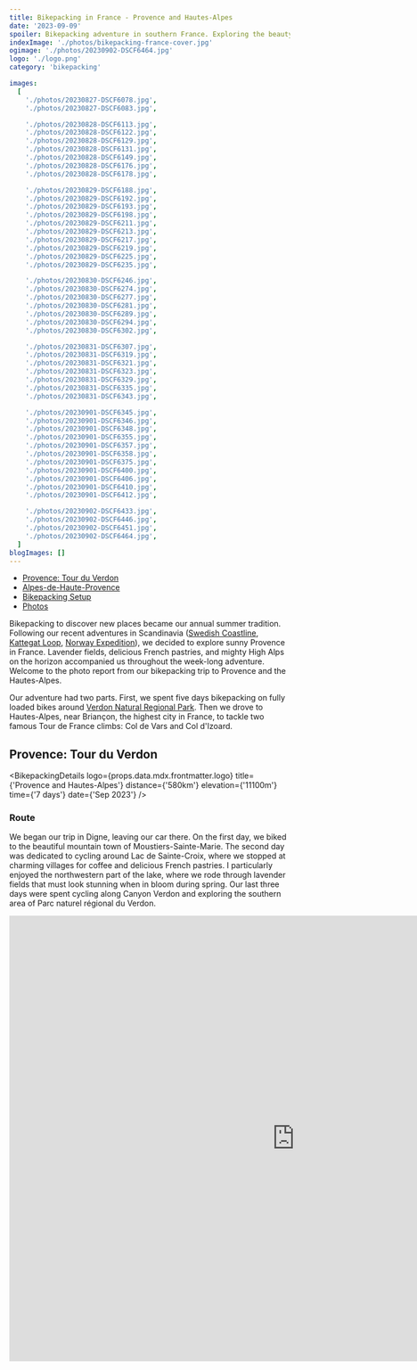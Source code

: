 ```yaml
---
title: Bikepacking in France - Provence and Hautes-Alpes
date: '2023-09-09'
spoiler: Bikepacking adventure in southern France. Exploring the beauty of Provence in Verdon Natural Regional Park and conquering mountain passes of the Hautes-Alpes.
indexImage: './photos/bikepacking-france-cover.jpg'
ogimage: './photos/20230902-DSCF6464.jpg'
logo: './logo.png'
category: 'bikepacking'

images:
  [
    './photos/20230827-DSCF6078.jpg',
    './photos/20230827-DSCF6083.jpg',

    './photos/20230828-DSCF6113.jpg',
    './photos/20230828-DSCF6122.jpg',
    './photos/20230828-DSCF6129.jpg',
    './photos/20230828-DSCF6131.jpg',
    './photos/20230828-DSCF6149.jpg',
    './photos/20230828-DSCF6176.jpg',
    './photos/20230828-DSCF6178.jpg',

    './photos/20230829-DSCF6188.jpg',
    './photos/20230829-DSCF6192.jpg',
    './photos/20230829-DSCF6193.jpg',
    './photos/20230829-DSCF6198.jpg',
    './photos/20230829-DSCF6211.jpg',
    './photos/20230829-DSCF6213.jpg',
    './photos/20230829-DSCF6217.jpg',
    './photos/20230829-DSCF6219.jpg',
    './photos/20230829-DSCF6225.jpg',
    './photos/20230829-DSCF6235.jpg',

    './photos/20230830-DSCF6246.jpg',
    './photos/20230830-DSCF6274.jpg',
    './photos/20230830-DSCF6277.jpg',
    './photos/20230830-DSCF6281.jpg',
    './photos/20230830-DSCF6289.jpg',
    './photos/20230830-DSCF6294.jpg',
    './photos/20230830-DSCF6302.jpg',

    './photos/20230831-DSCF6307.jpg',
    './photos/20230831-DSCF6319.jpg',
    './photos/20230831-DSCF6321.jpg',
    './photos/20230831-DSCF6323.jpg',
    './photos/20230831-DSCF6329.jpg',
    './photos/20230831-DSCF6335.jpg',
    './photos/20230831-DSCF6343.jpg',

    './photos/20230901-DSCF6345.jpg',
    './photos/20230901-DSCF6346.jpg',
    './photos/20230901-DSCF6348.jpg',
    './photos/20230901-DSCF6355.jpg',
    './photos/20230901-DSCF6357.jpg',
    './photos/20230901-DSCF6358.jpg',
    './photos/20230901-DSCF6375.jpg',
    './photos/20230901-DSCF6400.jpg',
    './photos/20230901-DSCF6406.jpg',
    './photos/20230901-DSCF6410.jpg',
    './photos/20230901-DSCF6412.jpg',

    './photos/20230902-DSCF6433.jpg',
    './photos/20230902-DSCF6446.jpg',
    './photos/20230902-DSCF6451.jpg',
    './photos/20230902-DSCF6464.jpg',
  ]
blogImages: []
---
```


- [Provence: Tour du Verdon](#provence-tour-du-verdon)
- [Alpes-de-Haute-Provence](#alpes-de-haute-provence)
- [Bikepacking Setup](#bikepacking-setup)
- [Photos](#photos)

<MakeItBigContainer>
  <ImageComponent
    image={props.data.mdx.frontmatter.images[47]}
    description="Enjoying the view from the top of Col d’Izoard"
  />
</MakeItBigContainer>

Bikepacking to discover new places became our annual summer tradition. Following our recent adventures in Scandinavia ([Swedish Coastline](/bikepacking-in-sweden/), [Kattegat Loop](/kattegat-loop-bikepacking/), [Norway Expedition](/norway-bikepacking-trondheim-to-bergen/)), we decided to explore sunny Provence in France. Lavender fields, delicious French pastries, and mighty High Alps on the horizon accompanied us throughout the week-long adventure. Welcome to the photo report from our bikepacking trip to Provence and the Hautes-Alpes.

Our adventure had two parts. First, we spent five days bikepacking on fully loaded bikes around [Verdon Natural Regional Park](http://parcduverdon.fr/). Then we drove to Hautes-Alpes, near Briançon, the highest city in France, to tackle two famous Tour de France climbs: Col de Vars and Col d'Izoard.

<MakeItBigContainer>
  <Container>
    <Column>
      <ImageComponent
        image={props.data.mdx.frontmatter.images[40]}
        description="From left to right: Jedr (me), Marcin, Michał, Mikołaj"
      />
    </Column>
    <Column>
      <ImageComponent image={props.data.mdx.frontmatter.images[33]} />
    </Column>
  </Container>
</MakeItBigContainer>

## Provence: Tour du Verdon

<BikepackingDetails
  logo={props.data.mdx.frontmatter.logo}
  title={'Provence and Hautes-Alpes'}
  distance={'580km'}
  elevation={'11100m'}
  time={'7 days'}
  date={'Sep 2023'}
/>

### Route

We began our trip in Digne, leaving our car there. On the first day, we biked to the beautiful mountain town of Moustiers-Sainte-Marie. The second day was dedicated to cycling around Lac de Sainte-Croix, where we stopped at charming villages for coffee and delicious French pastries. I particularly enjoyed the northwestern part of the lake, where we rode through lavender fields that must look stunning when in bloom during spring. Our last three days were spent cycling along Canyon Verdon and exploring the southern area of Parc naturel régional du Verdon.

<MakeItBigContainer>
  <LazyIframe height="800px">
    <iframe
      src="https://www.komoot.com/tour/1296819506/embed?profile=1"
      width="1024"
      height="800"
      frameborder="0"
      scrolling="no"
      loading="lazy"
      style={{ margin: 0 }}
    />
  </LazyIframe>
</MakeItBigContainer>

### Parc naturel régional du Verdon

The Verdon National Park in France is a stunning natural area known for its deep canyon, turquoise river, and dramatic limestone cliffs. It's a fantastic destination for bikepacking, offering scenic routes, beautiful mountain towns, and opportunities to explore the picturesque landscapes of Provence. The iconic Canyon Verdon is a highlight of the park's rugged beauty.

Moreover, in every village we passed through, we found patisseries serving fresh croissants, pain au chocolat, and espresso, making for a great start to each day of our bikepacking trip.

<MakeItBigContainer>
  <Container>
    <ImageComponent
      image={props.data.mdx.frontmatter.images[29]}
      description="Gorges du Verdon"
      isRow
    />
  </Container>
  <Container>
    <Column>
      <ImageComponent
        image={props.data.mdx.frontmatter.images[12]}
        description="Cycling along the canyon"
        isRow
      />
    </Column>
    <Column>
      <ImageComponent
        image={props.data.mdx.frontmatter.images[13]}
        description="La Palud-sur-Verdon"
        isRow
      />
    </Column>
  </Container>
  <ImageComponent
    image={props.data.mdx.frontmatter.images[7]}
    description="Cycling through lavender fields"
    isRow
  />
  <Container>
    <Column>
      <ImageComponent
        image={props.data.mdx.frontmatter.images[10]}
        description="Canyon Verdon"
        isRow
      />
    </Column>
    <Column>
      <ImageComponent
        image={props.data.mdx.frontmatter.images[9]}
        description="Moustiers-Sainte-Marie"
        isRow
      />
    </Column>
  </Container>
  <ImageComponent
    image={props.data.mdx.frontmatter.images[22]}
    description="Our bikepacking machines"
  />
</MakeItBigContainer>

### Camping

I was pleasantly surprised by the many well-kept campsites in Provence. We easily found great spots to set up our tents and sometimes even had the option to order fresh bread and pastries for the morning. Two of my favourite campsites for their location are:

- [Huttopia Lac de Serre Ponçon](https://europe.huttopia.com/en/site/lac-de-serre-poncon/)
- [Les Framboiseilles](https://goo.gl/maps/5LGLTSuqmfyr5nSK7)

<MakeItBigContainer>
  <ImageComponent
    image={props.data.mdx.frontmatter.images[32]}
    description="Campsite in Hautes-Alpes"
    isRow
  />
  <Container>
    <Column>
      <ImageComponent
        image={props.data.mdx.frontmatter.images[25]}
        description="Orange full moon"
      />
    </Column>
    <Column>
      <ImageComponent
        image={props.data.mdx.frontmatter.images[26]}
        description="Starting the day with a crossaint and a pain au chocolat"
      />
    </Column>
  </Container>
</MakeItBigContainer>

## Alpes-de-Haute-Provence

For the last two days of our bikepacking trip, we moved from Parc naturel régional du Verdon to Hautes-Alpes. During this leg of our journey, we enjoyed a two-day stay at the stunning campsite on Lac de Serre-Ponçon.

We left our tents and heavy bags at the campsite while we embarked on challenging rides up the famous Tour de France climbs, Col de Vars and Col d'Izoard.

### Col de Vars

Located on the famous [Route des Grandes Alpes](https://en.routedesgrandesalpes.com/), the Col de Vars was a perfect end to our bikepacking trip in France. With a length of 20 kilometres from Guillestre, it gets you to an altitude of 2108m.

The Col de Vars is part of the history of the Tour de France. It has been crossed 35 times by the Grande Boucle since the first passage in 1922.

<MakeItBigContainer>
  <ImageComponent
    image={props.data.mdx.frontmatter.images[36]}
    description="Climbing Col de Vars"
    isRow
  />
  <Container>
    <Column>
      <ImageComponent
        image={props.data.mdx.frontmatter.images[39]}
        description="Col de Vars final segment"
        isRow
      />
    </Column>
    <Column>
      <ImageComponent
        image={props.data.mdx.frontmatter.images[41]}
        description="View on Vars from the Col"
        isRow
      />
    </Column>
  </Container>
  <ImageComponent
    image={props.data.mdx.frontmatter.images[43]}
    description="Descent to Lac de Serre-Ponçon"
    isRow
  />
</MakeItBigContainer>

### Col d’Izoard

The climb reaches an altitude of 2360m, which is one of the highest points in the French Alps. It's a 31.5km ascent from Guillestre with an average gradient of 4.8%. The Col d'Izoard is famous in the Tour de France, often categorized as an HC climb. The stunning [La Casse Déserte](https://www.komoot.com/highlight/164232) landscape on this climb is iconic, making you feel like you've cycled to another planet when you reach this part of the ascent.

<MakeItBigContainer>
  <ImageComponent
    image={props.data.mdx.frontmatter.images[47]}
    description="Enjoying the view from the top of Col d’Izoard"
    isRow
  />
  <Container>
    <Column>
      <ImageComponent
        image={props.data.mdx.frontmatter.images[45]}
        description="Conquering the Col"
      />
    </Column>
    <Column>
      <ImageComponent
        image={props.data.mdx.frontmatter.images[44]}
        description="La Casse Déserte"
      />
    </Column>
  </Container>
</MakeItBigContainer>

## Bikepacking Setup

### Bike

The bike model is a Canyon Grizl AL 6 with 45mm wide tyres. Bags:

- 16.5L Ortlieb seatpack - I had all my camping gear and off-bike clothes there. You can fit some baguettes on top of it!
- 11L Ortlieb QR handlebar bag - I stored there my cycling clothes, warm and waterproof layers, and a camera in case of rain.
- 4.5L frame bag - I stored the bike repair kit and toothbrush, soap, etc.
- 2 x 5L fork bags - I was able to fit my tent and some random stuff there. The tent poles were strapped to a fork as well.
- 1L Apidura top tube bag - I love it for its magnetic rivets to quickly access important stuff. I kept my phone and documents there.
- 2 x 1L snack packs - One to hold the telephoto lens, the other to carry a bottle of wine when needed.

<MakeItBigContainer>
  <ImageComponent
    image={props.data.mdx.frontmatter.images[24]}
    description="Canyon Grizl AL - bikepacking setup."
  />
</MakeItBigContainer>

### Gear

#### Camping

- Tent: Big Agnes Copper Spur HV UL2. At ~1400g with its packable size, this tent has been accompanying me on bikepacking trips for the past few years.
- Sleeping Bag: Cumulus 0°C comfort. It weighs 850g. It’s a bit bulky, but I prefer to be a bit too warm rather than too cold at night. It fits well into the seat pack.
- Other camping gear: Stuff from Decathlon with a good price-to-weight ratio.

<MakeItBigContainer>
  <ImageComponent
    image={props.data.mdx.frontmatter.images[18]}
    description="Big Agnes tent at night"
  />
</MakeItBigContainer>

#### Photo

- Fujifilm X-S10 (465g)
- Fujinon 18-55mm F/2.8-4 is not the sharpest lens, but at 310 g, it has a good performance-to-weight ratio.
- Fujinon 70-300mm F/4-5.6, my all-time favourite lens, has great sharpness and a decent focal length range at a weight of 580g. Actually, I like the fact that the lens is made out of quality plastic rather than metal because it makes it lighter.
- Mini-tripod for night shots: the ballhead taken from a regular tripod was the heaviest part.
- DIY 3-point camera strap compatible with peak design quick-release anchor links, tailored for cycling with a camera on my back.

### Chain Waxing and Bikepacking

I've been waxing the chain on my road bike for almost a year, and I'm convinced that this is the ultimate method to keep your chain clean and efficient. Also, according to [Zero Friction Cycling](https://zerofrictioncycling.com.au/), the world's most referenced independent test facility for lubricant and chain performance, wax is not only the most efficient lube but also the cheapest lubricant per km. In the long run, when taking into consideration the cost of replacing worn chains, cassettes, and chainrings, [wax is cheaper as it extends the lifetime of the drivetrain](https://zerofrictioncycling.com.au/lubetesting/). Cleaning a waxed chain is an easy and environmentally friendly process, as all you need is boiling water instead of heavy degreasers or mineral spirits. A big plus when you live in an apartment.

It can sound too good to be true up to this point, so I want to mention the downsides of waxed chains. One issue is its limited rust resistance in wet conditions. The chain has to be cleaned on a regular basis to prevent rust. It's also recommended to re-wax it after every wet, muddy ride. Another issue is the mileage you get from each hot waxing. I was able to consistently get around 300km out of my 12-speed Ultegra on my road bike with a waxed chain before it started squeaking. 300km is not nearly enough for any bikepacking trip, and re-waxing during the trip or carrying extra waxed chains was not worth the hassle for me.

With all this in mind, I decided to use this trip as a testing ground.

- To keep my chain rust-free and dry, I packed a microfiber cloth to clean the chain after each wet ride.
- To overcome the mileage issue, I took [Squirt](https://www.squirtcyclingproducts.com/long-lasting-chain-lube/), a wax-based lube that you can apply directly to the chain. I was planning to start using Squirt later in the trip, once the wax wears out from my chain.

#### Results

I was positively surprised by the rust resistance of pure wax. My chain was tested during two wet days of cycling and a full night of torrential rain. I didn’t notice any issues with rust; the chain looked pretty clean, even after cycling in muddy conditions.

<MakeItBigContainer>
  <ImageComponent
    image={props.data.mdx.frontmatter.images[2]}
    description="Bikepacking with waxed chain"
  />
</MakeItBigContainer>

Squirt Lube worked OK. It kept my drivetrain quiet and efficient but not very clean. I followed the instructions when it came to making sure that the wax-based lube dried on the chain before starting the ride. Unfortunately, it still collected quite a lot of dirt. It surprised me given that on those days we rode 100% on the tarmac. When it came to cleaning the chain after the trip, hot water wasn't enough, and I had to use mineral spirits before hot waxing it again. The attraction to dirt and the cleaning process make me believe that there is some oily ingredient in Squirt (perhaps paraffin oil).

#### Verdict

The setup of waxed chain, microfiber cloth, and wax-based lubricant works well for bikepacking, and I will be using this in the future. Next time, I'm tempted to try other wax-based lubricants that can potentially keep my chain cleaner.

## Photos

<MakeItBigContainer>
  <Container>
    <Column>
      <ImageComponent image={props.data.mdx.frontmatter.images[0]} isRow />
    </Column>
    <Column>
      <ImageComponent image={props.data.mdx.frontmatter.images[1]} isRow />
    </Column>
  </Container>
  <ImageComponent image={props.data.mdx.frontmatter.images[11]} isRow />
  <Container>
    <Column>
      <ImageComponent image={props.data.mdx.frontmatter.images[3]} isRow />
    </Column>
    <Column flex={1.1115}>
      <ImageComponent image={props.data.mdx.frontmatter.images[8]} isRow />
      <ImageComponent image={props.data.mdx.frontmatter.images[6]} isRow />
    </Column>
  </Container>
  <ImageComponent image={props.data.mdx.frontmatter.images[5]} isRow />
  <Container>
    <Column flex={1.1115}>
      <ImageComponent image={props.data.mdx.frontmatter.images[14]} isRow />
      <ImageComponent image={props.data.mdx.frontmatter.images[16]} isRow />
    </Column>
    <Column>
      <ImageComponent image={props.data.mdx.frontmatter.images[4]} isRow />
    </Column>
  </Container>
  <ImageComponent image={props.data.mdx.frontmatter.images[21]} isRow />
  <Container>
    <Column>
      <ImageComponent image={props.data.mdx.frontmatter.images[19]} isRow />
    </Column>
    <Column>
      <ImageComponent image={props.data.mdx.frontmatter.images[20]} isRow />
    </Column>
  </Container>
  <ImageComponent image={props.data.mdx.frontmatter.images[27]} isRow />
  <Container>
    <Column>
      <ImageComponent image={props.data.mdx.frontmatter.images[15]} isRow />
    </Column>
    <Column>
      <ImageComponent image={props.data.mdx.frontmatter.images[23]} isRow />
    </Column>
  </Container>
  <Container>
    <Column>
      <ImageComponent image={props.data.mdx.frontmatter.images[28]} isRow />
    </Column>
    <Column>
      <ImageComponent image={props.data.mdx.frontmatter.images[17]} isRow />
    </Column>
  </Container>
  <ImageComponent image={props.data.mdx.frontmatter.images[30]} isRow />
  <Container>
    <Column>
      <ImageComponent image={props.data.mdx.frontmatter.images[31]} isRow />
    </Column>
    <Column>
      <ImageComponent image={props.data.mdx.frontmatter.images[35]} isRow />
    </Column>
  </Container>
  <ImageComponent image={props.data.mdx.frontmatter.images[37]} isRow />
  <Container>
    <Column>
      <ImageComponent image={props.data.mdx.frontmatter.images[38]} isRow />
    </Column>
    <Column>
      <ImageComponent image={props.data.mdx.frontmatter.images[34]} isRow />
    </Column>
  </Container>
  <Container>
    <Column>
      <ImageComponent image={props.data.mdx.frontmatter.images[42]} />
    </Column>
    <Column>
      <ImageComponent image={props.data.mdx.frontmatter.images[46]} />
    </Column>
  </Container>
</MakeItBigContainer>
